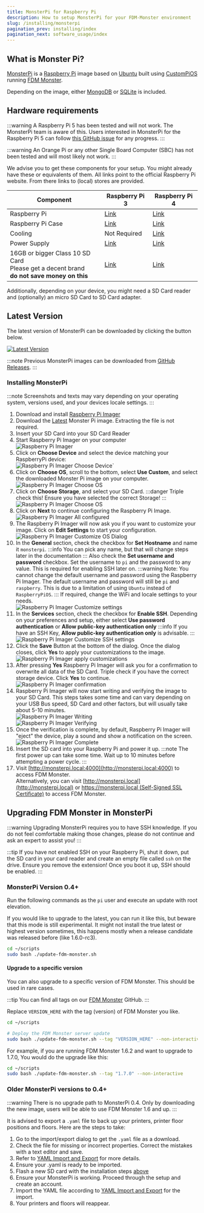 ```yaml
---
title: MonsterPi for Raspberry Pi
description: How to setup MonsterPi for your FDM-Monster environment
slug: /installing/monsterpi
pagination_prev: installing/index
pagination_next: software_usage/index
---
```


## What is Monster Pi?

[MonsterPi](https://github.com/fdm-monster/MonsterPi) is a [Raspberry Pi](https://www.raspberrypi.org/) image based on [Ubuntu](https://ubuntu.com/download/raspberry-pi) built using [CustomPiOS](https://github.com/guysoft/CustomPiOS) running [FDM Monster](https://fdm-monster.net/).

Depending on the image, either [MongoDB](https://www.mongodb.com/) or [SQLite](https://www.sqlite.org/) is included.

## Hardware requirements

:::warning
A Raspberry Pi 5 has been tested and will not work. The MonsterPi team is aware of this. Users interested in MonsterPi for the Raspberry Pi 5 can follow [this GitHub issue](https://github.com/fdm-monster/MonsterPi/issues/82) for any progress.
:::

:::warning
An Orange Pi or any other Single Board Computer (SBC) has not been tested and will most likely not work.
:::

We advise you to get these components for your setup. You might already have these or equivalents of them. All links point to the official Raspberry Pi website. From there links to (local) stores are provided.

| Component | Raspberry Pi 3 | Raspberry Pi 4 |
|---|---|---|
| Raspberry Pi | [Link](https://www.raspberrypi.com/products/raspberry-pi-3-model-b/) | [Link](https://www.raspberrypi.com/products/raspberry-pi-4-model-b/) |
| Raspberry Pi Case | [Link](https://www.raspberrypi.com/products/raspberry-pi-3-case/) | [Link](https://www.raspberrypi.com/products/raspberry-pi-4-case/) |
| Cooling | Not Required | [Link](https://www.raspberrypi.com/products/raspberry-pi-4-case-fan/) |
| Power Supply | [Link](https://www.raspberrypi.com/products/micro-usb-power-supply/) | [Link](https://www.raspberrypi.com/products/type-c-power-supply/) |
| 16GB or bigger Class 10 SD Card<br />Please get a decent brand<br />**do not save money on this**| [Link](https://www.raspberrypi.com/products/sd-cards/) |[Link](https://www.raspberrypi.com/products/sd-cards/)|

Additionally, depending on your device, you might need a SD Card reader and (optionally) an micro SD Card to SD Card adapter.

## Latest Version

The latest version of MonsterPi can be downloaded by clicking the button below.

[![Latest Version](https://img.shields.io/github/v/release/fdm-monster/monsterpi.svg?color=1eb6c3&label=stable)](https://github.com/fdm-monster/monsterpi/releases/latest)

:::note
Previous MonsterPi images can be downloaded from [GitHub Releases](https://github.com/fdm-monster/MonsterPi/releases).
:::

### Installing MonsterPi

:::note
Screenshots and texts may vary depending on your operating system, versions used, and your devices locale settings.
:::

1. Download and install [Raspberry Pi Imager](https://www.raspberrypi.com/software/)
1. Download the [Latest](https://github.com/fdm-monster/monsterpi/releases/latest) Monster Pi image. Extracting the file is not required.
1. Insert your SD Card into your SD Card Reader
1. Start Raspberry Pi Imager on your computer<br />
   ![Raspberry Pi Imager](./images/rpi-imager-home.png)
1. Click on **Choose Device** and select the device matching your RaspberryPi device:<br />
   ![Raspberry Pi Imager Choose Device](./images/rpi-imager-select-device.png)`
1. Click on **Choose OS**, scroll to the bottom, select **Use Custom**, and select the downloaded Monster Pi image on your computer.<br />
   ![Raspberry Pi Imager Choose OS](./images/rpi-imager-custom-os.png)
1. Click on **Choose Storage**, and select your SD Card.
   :::danger Triple check this!
   Ensure you have selected the correct Storage!
   :::
   ![Raspberry Pi Imager Choose OS](./images/rpi-imager-sd-card.png)
1. Click on **Next** to continue configuring the Raspberry Pi Image.<br />
   ![Raspberry Pi Imager All configured](./images/rpi-imager-next.png)
1. The Raspberry Pi Imager will now ask you if you want to customize your image. Click on **Edit Settings** to start your configuration.<br />
   ![Raspberry Pi Imager Customize OS Dialog](./images/rpi-imager-edit-settings.png)
1. In the **General** section, check the checkbox for **Set Hostname** and name it `monsterpi`.
   :::info
   You can pick any name, but that will change steps later in the documentation
   :::
   Also check the **Set username and password** checkbox. Set the username to `pi` and the password to any value. This is required for enabling SSH later on.
   :::warning
   Note: You cannot change the default username and password using the Raspberry Pi Imager. The default username and password will still be `pi` and `raspberry`. This is due to a limitation of using `Ubuntu` instead of `RaspberryPiOS`.
   :::
   If required, change the WiFi and locale settings to your needs.<br />
   ![Raspberry Pi Imager Customize settings](./images/rpi-imager-settings-hostname-password.png)
1. In the **Services** section, check the checkbox for **Enable SSH**. Depending on your preferences and setup, either select **Use password authentication** or **Allow public-key authentication only**
   :::info
   If you have an SSH Key, **Allow public-key authentication only** is advisable.
   :::
   ![Raspberry Pi Imager Customize SSH settings](./images/rpi-imager-settings-ssh.png)
1. Click the **Save** Button at the bottom of the dialog. Once the dialog closes, click **Yes** to apply your customizations to the image.<br />
   ![Raspberry Pi Imager apply customizations](./images/rpi-imager-settings-yes.png)
1. After pressing **Yes** Raspberry Pi Imager will ask you for a confirmation to overwrite all data of the SD Card. Triple check if you have the correct storage device. Click **Yes** to continue.<br />
   ![Raspberry Pi Imager confirmation](./images/rpi-imager-confirm-sd-card.png)
1. Raspberry Pi Imager will now start writing and verifying the image to your SD Card. This steps takes some time and can vary depending on your USB Bus speed, SD Card and other factors, but will usually take about 5-10 minutes.<br />
   ![Raspberry Pi Imager Writing](./images/rpi-imager-writing.png)<br />
   ![Raspberry Pi Imager Verifying](./images/rpi-imager-verifying.png)
1. Once the verification is complete, by default, Raspberry Pi Imager will "eject" the device, play a sound and show a notification on the screen.<br />
   ![Raspberry Pi Imager Complete](./images/rpi-imager-done.png)
1. Insert the SD card into your Raspberry Pi and power it up.
   :::note
   The first power up can take some time. Wait up to 10 minutes before attempting a power cycle.
   :::
1. Visit [http://monsterpi.local:4000](http://monsterpi.local:4000) to access FDM Monster. <br />Alternatively, you can visit [http://monsterpi.local](http://monsterpi.local) or [https://monsterpi.local (Self-Signed SSL Certificate)](https://monsterpi.local) to access FDM Monster.

## Upgrading FDM Monster in MonsterPi

:::warning
Upgrading MonsterPi requires you to have SSH knowledge. If you do not feel comfortable making those changes, please do
not continue and ask an expert to assist you!
:::

:::tip
If you have not enabled SSH on your Raspberry Pi, shut it down, put the SD card in your card reader and create an empty file called `ssh` on the drive. Ensure you remove the extension! Once you boot it up, SSH should be enabled.
:::

### MonsterPi Version 0.4+

Run the following commands as the `pi` user and execute an update with root elevation.

If you would like to upgrade to the latest, you can run it like this, but beware that this mode is still experimental. It might not install the true latest or highest version sometimes, this happens mostly when a release candidate was released before (like 1.6.0-rc3).

```bash
cd ~/scripts
sudo bash ./update-fdm-monster.sh
```

#### Upgrade to a specific version

You can also upgrade to a specific version of FDM Monster. This should be used in rare cases.

:::tip
You can find all tags on our [FDM Monster](https://github.com/fdm-monster/fdm-monster/tags) GitHub.
:::

Replace `VERSION_HERE` with the tag (version) of FDM Monster you like.

```bash
cd ~/scripts

# Deploy the FDM Monster server update
sudo bash ./update-fdm-monster.sh --tag "VERSION_HERE" --non-interactive
```

For example, if you are running FDM Monster 1.6.2 and want to upgrade to 1.7.0, You would do the upgrade like this:

```bash
cd ~/scripts
sudo bash ./update-fdm-monster.sh --tag "1.7.0" --non-interactive
```

### Older MonsterPi versions to 0.4+

:::warning
There is no upgrade path to MonsterPi 0.4. Only by downloading the new image, users will be able to use FDM Monster 1.6 and up.
:::

It is advised to export a `.yaml` file to back up your printers, printer floor positions and floors.
Here are the steps to take:

1. Go to the import/export dialog to get the `.yaml` file as a download.
1. Check the file for missing or incorrect properties. Correct the mistakes with a text editor and save.
1. Refer to [YAML Import and Export](../configuration/yaml_import_export.mdx) for more details.
1. Ensure your .yaml is ready to be imported.
1. Flash a new SD card with the installation steps [above](#installing-monsterpi)
1. Ensure your MonsterPi is working. Proceed through the setup and create an account.
1. Import the YAML file according to [YAML Import and Export](../configuration/yaml_import_export.mdx#user-interface) for the import.
1. Your printers and floors will reappear.

